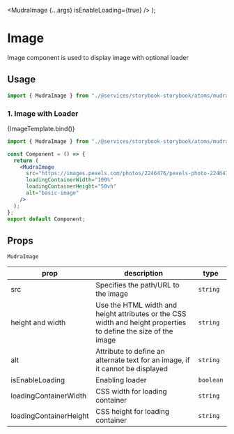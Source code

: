 

<Meta title="Atoms/Mudra Image" component={MudraImage} />

  <MudraImage {...args} isEnableLoading={true} />
);

# Image

Image component is used to display image with optional loader

## Usage

```jsx
import { MudraImage } from "./@services/storybook-storybook/atoms/mudraImage";
```

### 1. Image with Loader

<Canvas>
  <Story
    name="Basic Image"
    args={{
      src: "https://images.pexels.com/photos/2246476/pexels-photo-2246476.jpeg?cs=srgb&dl=pexels-maxime-francis-2246476.jpg&fm=jpg",
      loadingContainerWidth: "100%",
      loadingContainerHeight: "50vh",
      alt: "image",
    }}
  >
    {ImageTemplate.bind()}
  </Story>
</Canvas>

```jsx
import { MudraImage } from "./@services/storybook-storybook/atoms/mudraImage";

const Component = () => {
  return (
    <MudraImage
      src="https://images.pexels.com/photos/2246476/pexels-photo-2246476.jpeg?cs=srgb&dl=pexels-maxime-francis-2246476.jpg&fm=jpg"
      loadingContainerWidth="100%"
      loadingContainerHeight="50vh"
      alt="basic-image"
    />
  );
};
export default Component;
```

## Props

<div style={{overflowX: 'auto'}}>

`MudraImage`

| prop                   | description                                                                                                     | type      |
| ---------------------- | --------------------------------------------------------------------------------------------------------------- | --------- |
| src                    | Specifies the path/URL to the image                                                                             | `string`  |
| height and width       | Use the HTML width and height attributes or the CSS width and height properties to define the size of the image | `string`  |
| alt                    | Attribute to define an alternate text for an image, if it cannot be displayed                                   | `string`  |
| isEnableLoading        | Enabling loader                                                                                                 | `boolean` |
| loadingContainerWidth  | CSS width for loading container                                                                                 | `string`  |
| loadingContainerHeight | CSS height for loading container                                                                                | `string`  |

</div>
